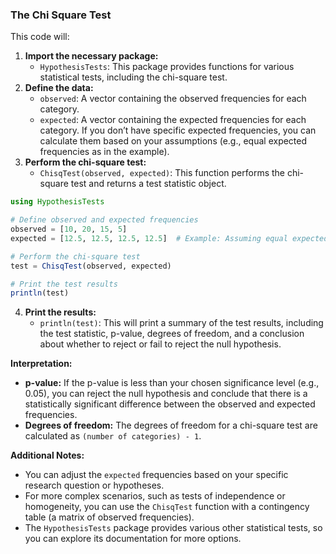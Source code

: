 

### The Chi Square Test

This code will:

1. **Import the necessary package:**
   - `HypothesisTests`: This package provides functions for various statistical tests, including the chi-square test.

2. **Define the data:**
   - `observed`: A vector containing the observed frequencies for each category.
   - `expected`: A vector containing the expected frequencies for each category. If you don't have specific expected frequencies, you can calculate them based on your assumptions (e.g., equal expected frequencies as in the example).

3. **Perform the chi-square test:**
   - `ChisqTest(observed, expected)`: This function performs the chi-square test and returns a test statistic object.
   
```julia
using HypothesisTests

# Define observed and expected frequencies
observed = [10, 20, 15, 5]
expected = [12.5, 12.5, 12.5, 12.5]  # Example: Assuming equal expected frequencies

# Perform the chi-square test
test = ChisqTest(observed, expected)

# Print the test results
println(test)
```


4. **Print the results:**
   - `println(test)`: This will print a summary of the test results, including the test statistic, p-value, degrees of freedom, and a conclusion about whether to reject or fail to reject the null hypothesis.

**Interpretation:**

- **p-value:** If the p-value is less than your chosen significance level (e.g., 0.05), you can reject the null hypothesis and conclude that there is a statistically significant difference between the observed and expected frequencies.
- **Degrees of freedom:** The degrees of freedom for a chi-square test are calculated as `(number of categories) - 1`.

**Additional Notes:**

- You can adjust the `expected` frequencies based on your specific research question or hypotheses.
- For more complex scenarios, such as tests of independence or homogeneity, you can use the `ChisqTest` function with a contingency table (a matrix of observed frequencies).
- The `HypothesisTests` package provides various other statistical tests, so you can explore its documentation for more options.
